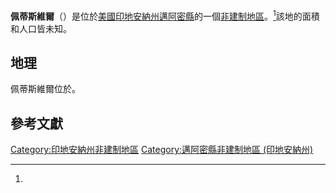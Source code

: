 {{noteTA
|G1=USState
|G2=地名
|G3=Unit
}}
{{Infobox settlement
|official_name            = 佩蒂斯維爾
|native_name              = Pettysville
|settlement_type          = [[非建制地區|非建制地區]]
|image_skyline            = 
|imagesize                = 
|pushpin_map              = USA Indiana
|pushpin_label            = 佩蒂斯維爾
|pushpin_label_position   = top
|pushpin_map_caption      = 佩蒂斯維爾在印地安納州的位置
|subdivision_type         = [[世界政區索引|國家]]
|subdivision_type1        = [[美国州份|州份]]
|subdivision_type2        = [[印地安納州行政区划|縣]]
|subdivision_name         = [[美国|美国]]
|subdivision_name1        = [[印地安納州|印地安納州]]
|subdivision_name2        = [[邁阿密縣_(印地安納州)|邁阿密縣]]
|elevation_ft             = 738
|elevation_footnotes    = <ref name="GR3">{{cite web|url=http://geonames.usgs.gov|accessdate=2008-01-31|title=US Board on Geographic Names|publisher=[[United_States_Geological_Survey|United States Geological Survey]]|date=2007-10-25|archive-date=2012-02-26|archive-url=https://www.webcitation.org/65jET5cdV?url=http://geonames.usgs.gov/|dead-url=no}}</ref>
|area_total_km2           = 
|area_total_sq_mi         = 
|area_land_km2            = 
|area_land_sq_mi          = 
|area_water_km2           = 
|area_water_sq_mi         = 
|population_as_of         = 
|population_footnotes     = 
|population_total         = 
|population_metro         = 
|population_density_km2   = 
|population_density_sq_mi = 
|timezone                 = [[北美東部時區|北美東部時區]]
|utc_offset               = -5
|coordinates              = {{coord|40|52|53|N|85|58|54|W|region:US-IA|display=inline,title}}
| coor_pinpoint           = 
| coordinates_footnotes   = 
|timezone_DST             = EDT
|utc_offset_DST           = -4
|blank_name             = [[聯邦資訊處理標準|FIPS ID]]
|blank_info             = 	18-59440<ref name="GR2">{{cite web |url=https://www.census.gov |publisher=[[United_States_Census_Bureau|United States Census Bureau]] |accessdate=2008-01-31 |title=U.S. Census website |archive-date=1996-12-27 |archive-url=https://web.archive.org/web/19961227012639/https://www.census.gov/ |dead-url=no }}</ref>
|postal_code_type       = [[郵政編碼|郵政編碼]]
|postal_code            = 46926
|blank1_name = [[地名信息系统|GNIS ID]]
|blank1_info = 	441069<ref name="gnis">{{cite gnis|	441069|name=Pettysville}}</ref>
}}
'''佩蒂斯維爾'''（{{lang-en|Pettysville}}）是位於[[美國|美國]][[印地安納州|印地安納州]][[邁阿密縣_(印地安納州)|邁阿密縣]]的一個[[非建制地區|非建制地區]]。<ref name="gnis"/>該地的面積和人口皆未知。
== 地理 ==
佩蒂斯維爾位於{{coord|41|16|44|N|85|47|24|W|type:city}}。

== 參考文獻 ==
{{reflist}}

{{邁阿密縣 (印地安納州)}}
[[Category:印地安納州非建制地區|Category:印地安納州非建制地區]]
[[Category:邁阿密縣非建制地區_(印地安納州)|Category:邁阿密縣非建制地區 (印地安納州)]]

{{Indiana-geo-stub}}